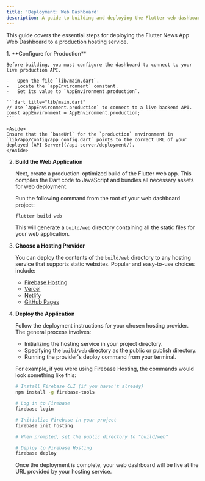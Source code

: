 ```yaml
---
title: 'Deployment: Web Dashboard'
description: A guide to building and deploying the Flutter web dashboard to a production environment.
---
```



This guide covers the essential steps for deploying the Flutter News App Web Dashboard to a production hosting service.

<Steps>
1.  **Configure for Production**

    Before building, you must configure the dashboard to connect to your live production API.

    -   Open the file `lib/main.dart`.
    -   Locate the `appEnvironment` constant.
    -   Set its value to `AppEnvironment.production`.

    ```dart title="lib/main.dart"
    // Use `AppEnvironment.production` to connect to a live backend API.
    const appEnvironment = AppEnvironment.production; 
    ```

    <Aside>
    Ensure that the `baseUrl` for the `production` environment in `lib/app/config/app_config.dart` points to the correct URL of your deployed [API Server](/api-server/deployment/).
    </Aside>

2.  **Build the Web Application**

    Next, create a production-optimized build of the Flutter web app. This compiles the Dart code to JavaScript and bundles all necessary assets for web deployment.

    Run the following command from the root of your web dashboard project:
    ```bash
    flutter build web
    ```
    This will generate a `build/web` directory containing all the static files for your web application.

3.  **Choose a Hosting Provider**

    You can deploy the contents of the `build/web` directory to any hosting service that supports static websites. Popular and easy-to-use choices include:

    -   [Firebase Hosting](https://firebase.google.com/docs/hosting)
    -   [Vercel](https://vercel.com/)
    -   [Netlify](https://www.netlify.com/for/web-applications/)
    -   [GitHub Pages](https://docs.github.com/en/pages)

4.  **Deploy the Application**

    Follow the deployment instructions for your chosen hosting provider. The general process involves:

    -   Initializing the hosting service in your project directory.
    -   Specifying the `build/web` directory as the public or publish directory.
    -   Running the provider's deploy command from your terminal.

    For example, if you were using Firebase Hosting, the commands would look something like this:

    ```bash
    # Install Firebase CLI (if you haven't already)
    npm install -g firebase-tools

    # Log in to Firebase
    firebase login

    # Initialize Firebase in your project
    firebase init hosting

    # When prompted, set the public directory to "build/web"

    # Deploy to Firebase Hosting
    firebase deploy
    ```

    Once the deployment is complete, your web dashboard will be live at the URL provided by your hosting service.

</Steps>
